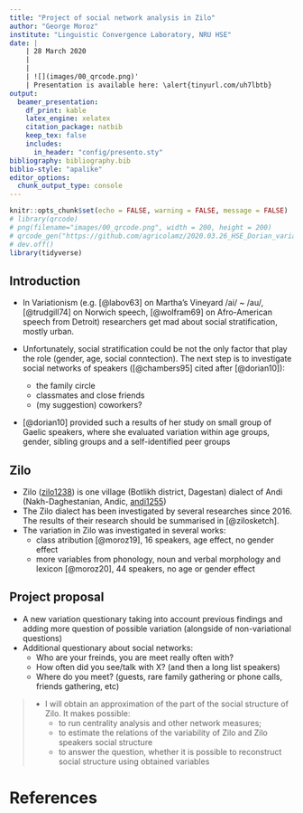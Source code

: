 ```yaml
---
title: "Project of social network analysis in Zilo"
author: "George Moroz"
institute: "Linguistic Convergence Laboratory, NRU HSE"
date: |
    | 28 March 2020
    |
    |
    | ![](images/00_qrcode.png)'
    | Presentation is available here: \alert{tinyurl.com/uh7lbtb}
output: 
  beamer_presentation:
    df_print: kable
    latex_engine: xelatex
    citation_package: natbib
    keep_tex: false
    includes:
      in_header: "config/presento.sty"
bibliography: bibliography.bib
biblio-style: "apalike"
editor_options: 
  chunk_output_type: console
---
```


```r
knitr::opts_chunk$set(echo = FALSE, warning = FALSE, message = FALSE)
# library(qrcode)
# png(filename="images/00_qrcode.png", width = 200, height = 200)
# qrcode_gen("https://github.com/agricolamz/2020.03.26_HSE_Dorian_variation/raw/master/2020.03.26_HSE_Dorian_variation.pdf")
# dev.off()
library(tidyverse)
```

## Introduction

* In Variationism (e.g. [@labov63] on Martha's Vineyard /ai/ ~ /au/, [@trudgill74] on Norwich speech, [@wolfram69] on Afro-American speech from Detroit) researchers get mad about social stratification, mostly urban.

* Unfortunately, social stratification could be not the only factor that play the role (gender, age, social conntection). The next step is to investigate social networks of speakers ([@chambers95] cited after [@dorian10]):
    * the family circle
    * classmates and close friends
    * (my suggestion) coworkers?

* [@dorian10] provided such a results of her study on small group of Gaelic speakers, where she evaluated variation within age groups, gender, sibling groups and a self-identified peer groups

## Zilo

* Zilo ([zilo1238](https://glottolog.org/resource/languoid/id/zilo1238)) is one village (Botlikh district, Dagestan) dialect of Andi (Nakh-Daghestanian, Andic, [andi1255](https://glottolog.org/resource/languoid/id/andi1255))
* The Zilo dialect has been investigated by several researches since 2016. The results of their research should be summarised in [@zilosketch].
* The variation in Zilo was investigated in several works:
    * class atribution [@moroz19], 16 speakers, age effect, no gender effect
    * more variables from phonology, noun and verbal morphology and lexicon [@moroz20], 44 speakers, no age or gender effect
    
## Project proposal

* A new variation questionary taking into account previous findings and adding more question of possible variation (alongside of non-variational questions)
* Additional questionary about social networks:
    * Who are your freinds, you are meet really often with?
    * How often did you see/talk with X? (and then a long list speakers)
    * Where do you meet? (guests, rare family gathering or phone calls, friends gathering, etc)

>- I will obtain an approximation of the part of the social structure of Zilo. It makes possible:
>    - to run centrality analysis and other network measures;
>    - to estimate the relations of the variability of Zilo and Zilo speakers social structure
>    - to answer the question, whether it is possible to reconstruct social structure using obtained variables

# References {.allowframebreaks}
